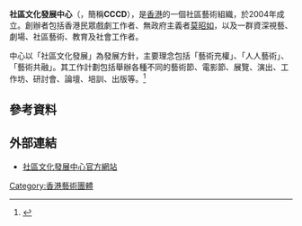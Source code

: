 {{multiple issues|
{{Refimprove|time=2017-03-17T11:00:33+00:00}}
{{primarysources|time=2017-03-17T09:10:06+00:00}}
}}
'''社區文化發展中心'''（{{lang-en|'''Centre for Community Cultural Development'''}}，簡稱'''CCCD'''），是[[香港|香港]]的一個社區藝術組織，於2004年成立。創辦者包括香港民眾戲劇工作者、無政府主義者[[莫昭如|莫昭如]]，以及一群資深視藝、劇場、社區藝術、教育及社會工作者。

中心以「社區文化發展」為發展方針，主要理念包括「藝術充權」、「人人藝術」、「藝術共融」。其工作計劃包括舉辦各種不同的藝術節、電影節、展覽、演出、工作坊、研討會、論壇、培訓、出版等。<ref>{{cite web|url= http://www.cccd.hk/?a=group&id=about_us|title= 社區文化發展中心簡介|last= |first= |date= 2017年3月17日|website= |publisher= |access-date= |quote= |archive-date= 2017年3月18日|archive-url= https://web.archive.org/web/20170318000409/http://www.cccd.hk/?a=group&id=about_us|dead-url= no}}</ref>

== 參考資料 ==
{{reflist}}

== 外部連結 ==
*[http://www.cccd.hk 社區文化發展中心官方網站] {{Wayback|url=http://www.cccd.hk/ |date=20170318001844 }}

[[Category:香港藝術團體|Category:香港藝術團體]]
{{hk-stub}}